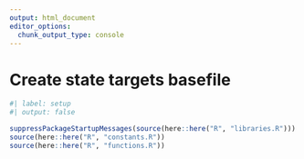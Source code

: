```yaml
---
output: html_document
editor_options: 
  chunk_output_type: console
---
```


# Create state targets basefile

```r
#| label: setup
#| output: false

suppressPackageStartupMessages(source(here::here("R", "libraries.R")))
source(here::here("R", "constants.R"))
source(here::here("R", "functions.R"))

```

